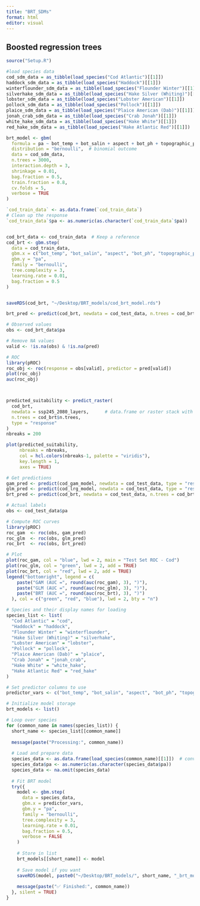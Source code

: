```yaml
---
title: "BRT_SDMs"
format: html
editor: visual
---
```


## Boosted regression trees

```r
source("Setup.R")

#load species data
cod_sdm_data = as_tibble(load_species("Cod Atlantic")[[1]])
haddock_sdm_data = as_tibble(load_species("Haddock")[[1]])
winterflounder_sdm_data = as_tibble(load_species("Flounder Winter")[[1]])
silverhake_sdm_data = as_tibble(load_species("Hake Silver (Whiting)")[[1]])
lobster_sdm_data = as_tibble(load_species("Lobster American")[[1]])
pollock_sdm_data = as_tibble(load_species("Pollock")[[1]])
plaice_sdm_data = as_tibble(load_species("Plaice American (Dab)")[[1]])
jonah_crab_sdm_data = as_tibble(load_species("Crab Jonah")[[1]])
white_hake_sdm_data = as_tibble(load_species("Hake White")[[1]])
red_hake_sdm_data = as_tibble(load_species("Hake Atlantic Red")[[1]])
```

```r
brt_model <- gbm(
  formula = pa ~ bot_temp + bot_salin + aspect + bot_ph + topographic_position_index,  # update with your variables
  distribution = "bernoulli",  # binomial outcome
  data = cod_sdm_data,
  n.trees = 3000,
  interaction.depth = 3,
  shrinkage = 0.01,
  bag.fraction = 0.5,
  train.fraction = 0.8,
  cv.folds = 5,
  verbose = TRUE
)

`cod_train_data` <- as.data.frame(`cod_train_data`)
# Clean up the response
`cod_train_data`$pa <- as.numeric(as.character(`cod_train_data`$pa))


cod_brt_data <- cod_train_data  # Keep a reference
cod_brt <- gbm.step(
  data = cod_train_data,
  gbm.x = c("bot_temp", "bot_salin", "aspect", "bot_ph", "topographic_position_index"),
  gbm.y = "pa",
  family = "bernoulli",
  tree.complexity = 3,
  learning.rate = 0.01,
  bag.fraction = 0.5
)


saveRDS(cod_brt, "~/Desktop/BRT_models/cod_brt_model.rds")

brt_pred <- predict(cod_brt, newdata = cod_test_data, n.trees = cod_brt$n.trees, type = "response")

# Observed values
obs <- cod_brt_data$pa

# Remove NA values
valid <- !is.na(obs) & !is.na(pred)

# ROC
library(pROC)
roc_obj <- roc(response = obs[valid], predictor = pred[valid])
plot(roc_obj)
auc(roc_obj)



predicted_suitability <- predict_raster(
  cod_brt,
  newdata = ssp245_2080_layers,      # data.frame or raster stack with predictor_vars columns
  n.trees = cod_brt$n.trees,
  type = "response"
)
nbreaks = 200

plot(predicted_suitability,
     nbreaks = nbreaks,
     col = hcl.colors(nbreaks-1, palette = "viridis"),
     key.length = 1,
     axes = TRUE)

```

```r
# Get predictions
gam_pred <- predict(cod_gam_model, newdata = cod_test_data, type = "response")
glm_pred <- predict(cod_lrg_model, newdata = cod_test_data, type = "response")
brt_pred <- predict(cod_brt, newdata = cod_test_data, n.trees = cod_brt$n.trees, type = "response")

# Actual labels
obs <- cod_test_data$pa

# Compute ROC curves
library(pROC)
roc_gam  <- roc(obs, gam_pred)
roc_glm  <- roc(obs, glm_pred)
roc_brt  <- roc(obs, brt_pred)

# Plot
plot(roc_gam, col = "blue", lwd = 2, main = "Test Set ROC - Cod")
plot(roc_glm, col = "green", lwd = 2, add = TRUE)
plot(roc_brt, col = "red", lwd = 2, add = TRUE)
legend("bottomright", legend = c(
    paste("GAM (AUC =", round(auc(roc_gam), 3), ")"),
    paste("GLM (AUC =", round(auc(roc_glm), 3), ")"),
    paste("BRT (AUC =", round(auc(roc_brt), 3), ")")
  ), col = c("green", "red", "blue"), lwd = 2, bty = "n")
```

```r
# Species and their display names for loading
species_list <- list(
  "Cod Atlantic" = "cod",
  "Haddock" = "haddock",
  "Flounder Winter" = "winterflounder",
  "Hake Silver (Whiting)" = "silverhake",
  "Lobster American" = "lobster",
  "Pollock" = "pollock",
  "Plaice American (Dab)" = "plaice",
  "Crab Jonah" = "jonah_crab",
  "Hake White" = "white_hake",
  "Hake Atlantic Red" = "red_hake"
)

# Set predictor columns to use
predictor_vars <- c("bot_temp", "bot_salin", "aspect", "bot_ph", "topographic_position_index")

# Initialize model storage
brt_models <- list()

# Loop over species
for (common_name in names(species_list)) {
  short_name <- species_list[[common_name]]
  
  message(paste("Processing:", common_name))
  
  # Load and prepare data
  species_data <- as.data.frame(load_species(common_name)[[1]])  # convert tibble to data.frame
  species_data$pa <- as.numeric(as.character(species_data$pa))
  species_data <- na.omit(species_data)
  
  # Fit BRT model
  try({
    model <- gbm.step(
      data = species_data,
      gbm.x = predictor_vars,
      gbm.y = "pa",
      family = "bernoulli",
      tree.complexity = 3,
      learning.rate = 0.01,
      bag.fraction = 0.5,
      verbose = FALSE
    )
    
    # Store in list
    brt_models[[short_name]] <- model
    
    # Save model if you want
    saveRDS(model, paste0("~/Desktop/BRT_models/", short_name, "_brt_model.rds"))
    
    message(paste("✅ Finished:", common_name))
  }, silent = TRUE)
}

```
